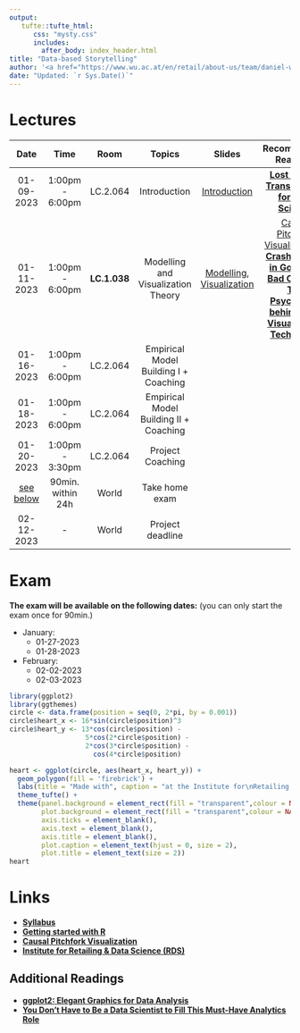 ---
output:
   tufte::tufte_html: 
      css: "mysty.css"
      includes:
        after_body: index_header.html
title: "Data-based Storytelling"
author: '<a href="https://www.wu.ac.at/en/retail/about-us/team/daniel-winkler">Daniel Winkler</a> &amp; <a href="https://www.wu.ac.at/en/retail/about-us/team/prof-nils-wloemert/">Nils Wlömert</a>'
date: "Updated: `r Sys.Date()`"
---   


# Lectures

| **Date** | **Time** | **Room** | **Topics** | **Slides** | **Recommended Readings** |
| :---: | :---: | :---: | :---: | :---: | :---: |
| 01-09-2023 | 1:00pm - 6:00pm | LC.2.064 | Introduction | [Introduction](./01-Introduction_MA.html) | [**Lost in Data Translation**](https://www.ama.org/marketing-news/lost-in-data-translation/), [**R for Data Science**](https://r4ds.had.co.nz/index.html) |
| 01-11-2023 |  1:00pm - 6:00pm | **LC.1.038** | Modelling and Visualization Theory |[Modelling](./02-Modelling_MA.html), [Visualization](./03-Visualization.html) |   [Causal Pitchfork Visualization](./CausalPitchfork.html) [**A Crash Course in Good and Bad Controls**](https://ftp.cs.ucla.edu/pub/stat_ser/r493.pdf) [**The Psychology behind Data Visualization Techniques**](https://towardsdatascience.com/the-psychology-behind-data-visualization-techniques-68ef12865720) |
| 01-16-2023 |  1:00pm - 6:00pm | LC.2.064 | Empirical Model Building I + Coaching | <!--[Visualization](./03-Visualization.html) --> | |
| 01-18-2023 |  1:00pm - 6:00pm | LC.2.064 | Empirical Model Building II + Coaching | | |
| 01-20-2023 | 1:00pm - 3:30pm | LC.2.064 | Project Coaching | | | 
| [see below](#exam) | 90min. within 24h | World | Take home exam | | |
| 02-12-2023 | - | World | Project deadline |  |  |


# Exam 

**The exam will be available on the following dates:** (you can only start the exam once for 90min.)

- January:
  - 01-27-2023 
  - 01-28-2023
- February:
  - 02-02-2023
  - 02-03-2023


```{r  echo = FALSE, output='asis', fig.width=0.5, fig.height=0.6, fig.margin=TRUE, dpi=500} 
library(ggplot2)
library(ggthemes)
circle <- data.frame(position = seq(0, 2*pi, by = 0.001))
circle$heart_x <- 16*sin(circle$position)^3 
circle$heart_y <- 13*cos(circle$position) - 
                   5*cos(2*circle$position) - 
                   2*cos(3*circle$position) - 
                     cos(4*circle$position)

heart <- ggplot(circle, aes(heart_x, heart_y)) +
  geom_polygon(fill = 'firebrick') +
  labs(title = "Made with", caption = "at the Institute for\nRetailing & Data Science")  +
  theme_tufte() + 
  theme(panel.background = element_rect(fill = "transparent",colour = NA),
        plot.background = element_rect(fill = "transparent",colour = NA),
        axis.ticks = element_blank(), 
        axis.text = element_blank(), 
        axis.title = element_blank(),
        plot.caption = element_text(hjust = 0, size = 2),
        plot.title = element_text(size = 2))
heart
```

# Links

- [**Syllabus**](https://learn.wu.ac.at/dotlrn/classes/pool/2346.22w/syllabus/)
- [**Getting started with R**](./getting_started.html)
- [**Causal Pitchfork Visualization**](./CausalPitchfork.html)
- [**Institute for Retailing & Data Science (RDS)**](https://www.wu.ac.at/retail)

## Additional Readings

- [**ggplot2: Elegant Graphics for Data Analysis**](https://ggplot2-book.org/index.html)
- [**You Don’t Have to Be a Data Scientist to Fill This Must-Have Analytics Role**](https://hbr.org/2018/02/you-dont-have-to-be-a-data-scientist-to-fill-this-must-have-analytics-role)
